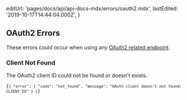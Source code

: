 
  editUrl: 'pages/docs/api/api-docs-mdx/errors/oauth2.mdx',
  lastEdited: '2019-10-17T14:44:04.000Z',
}

## OAuth2 Errors

These errors could occur when using any [OAuth2 related endpoint](#endpoints/oauth2).

### Client Not Found

The OAuth2 client ID could not be found or doesn't exists.

<Code lang="json">{`{
  "error": {
    "code": "not_found",
    "message": "OAuth client doesn't not found: CLIENT_ID"
  }
}`}</Code>
